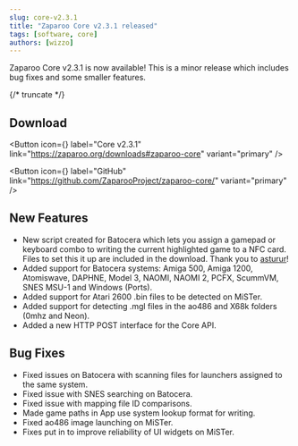 ```yaml
---
slug: core-v2.3.1
title: "Zaparoo Core v2.3.1 released"
tags: [software, core]
authors: [wizzo]
---
```


Zaparoo Core v2.3.1 is now available! This is a minor release which includes bug fixes and some smaller features.

{/* truncate */}

## Download

<Button
  icon={<FAIcon icon="download" />}
  label="Core v2.3.1"
  link="https://zaparoo.org/downloads#zaparoo-core"
  variant="primary"
/>

<Button
  icon={<FAIcon icon="fa-brands fa-github" />}
  label="GitHub"
  link="https://github.com/ZaparooProject/zaparoo-core/"
  variant="primary"
/>

## New Features

- New script created for Batocera which lets you assign a gamepad or keyboard combo to writing the current highlighted game to a NFC card. Files to set this it up are included in the download. Thank you to [asturur](https://github.com/asturur)!
- Added support for Batocera systems: Amiga 500, Amiga 1200, Atomiswave, DAPHNE, Model 3, NAOMI, NAOMI 2, PCFX, ScummVM, SNES MSU-1 and Windows (Ports).
- Added support for Atari 2600 .bin files to be detected on MiSTer.
- Added support for detecting .mgl files in the ao486 and X68k folders (0mhz and Neon).
- Added a new HTTP POST interface for the Core API.

## Bug Fixes

- Fixed issues on Batocera with scanning files for launchers assigned to the same system.
- Fixed issue with SNES searching on Batocera.
- Fixed issue with mapping file ID comparisons.
- Made game paths in App use system lookup format for writing.
- Fixed ao486 image launching on MiSTer.
- Fixes put in to improve reliability of UI widgets on MiSTer.
